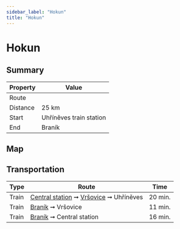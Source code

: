 ```yaml
---
sidebar_label: "Hokun"
title: "Hokun"
---
```


# Hokun

## Summary

| Property | Value |
| --- | --- |
| Route | <TrailRouteLink id="hokun"></TrailRouteLink> |
| Distance | 25 km |
| Start | Uhříněves train station |
| End | Braník |

## Map

<GarminEmbeddedCourse id="224619876"></GarminEmbeddedCourse>

## Transportation

| Type | Route | Time |
| --- | --- | --- |
| Train | [Central station](https://www.seznam.cz/jizdnirady/pubt%3A15212548%3A9hDIBxXv5L-%3Epubt%3A15212583%3A9h16XxXg7l?o=528&t=0 "See timetable") ➞ [Vršovice](https://www.seznam.cz/jizdnirady/pubt%3A15212586%3A9hEGexXp.D-%3Epubt%3A15212583%3A9h16XxXg7j?o=528&t=0 "See timetable") ➞ Uhříněves | 20 min. |
| Train | [Braník](https://www.seznam.cz/jizdnirady/pubt%3A15212551%3A9gzfuxXeaM-%3Epubt%3A15212586%3A9hEGexXp.D?o=528&t=0 "See timetable" ) ➞ Vršovice | 11 min. |
| Train | [Braník](https://www.seznam.cz/jizdnirady/pubt%3A15212551%3A9gzfvxXeaN-%3Epubt%3A15212548%3A9hDIBxXv5L?o=528&t=0 "See timetable" ) ➞ Central station | 16 min. |
